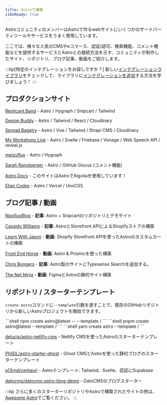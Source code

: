 ```yaml
---
title: Astroで構築
i18nReady: true
---
```




AstroコミュニティのメンバーはAstroで作るwebサイトにいくつかのサードパーティツールやサービスをうまく使用しています。

ここでは、様々な人気のCMSやeコマース、認証/認可、検索機能、コメント機能などを提供するサービスとAstroとの接続方法を示す、コミュニティが制作したサイト、リポジトリ、ブログ記事、動画をご紹介します。

:::tip[特定のインテグレーションをお探しですか？]
新しい[インテグレーションライブラリ](https://astro.build/integrations/)をチェックして、ライブラリに[インテグレーションを追加](/ja/reference/publish-to-npm/#integrations-library)する方法を学びましょう！
:::

## プロダクションサイト

[Replicant Band](https://replicant.band/) - Astro / Hygraph / Snipcart / Tailwind

[Design Buddy](https://design-buddy.netlify.app/) - Astro / Tailwind / React / Cloudinary

[Spread Bagelry](https://spreadbagelry.com/) - Astro / Vue / Tailwind / Strapi CMS / Cloudinary

[My Workshops Live](https://myworkshops.live/) - Astro / Svelte / Firebase / Vonage / Web Speech API / reveal.js

[meizuflux](https://meizuflux.com/) - Astro / Hygraph

[Sarah Rainsberger](https://www.rainsberger.ca/) - Astro / GitHub Giscus (コメント機能)

[Astro Docs](https://github.com/withastro/docs) - このサイトはAstroでAlgoliaを使用しています！

[Elian Codes](https://www.elian.codes/) - Astro / Vercel / UnoCSS


## ブログ記事 / 動画

[NavillusBlog](https://navillus.dev/blog/astro-plus-snipcart) - **記事**: Astro + Snipcartのリポジトリとデモサイト

[Cassidy Williams](https://www.netlify.com/blog/2021/07/23/build-a-modern-shopping-site-with-astro-and-serverless-functions/) - **記事**: AstroとStorefront APIによるShopifyストアの構築

[Learn With Jason](https://youtube.com/watch?v=FJOJmKFngLI) - **動画**: Shopify Storefront APIを使ったAstroのカスタムカートの構築

[Front End Horse](https://www.youtube.com/watch?v=qFUfuDSLdxM) - **動画**: Astro & Prismicを使った構築

[Chris Bongers](https://aviyel.com/post/1006/adding-typesense-search-to-an-astro-static-generated-website) - **記事**: Astro製のサイトにTypesense Searchを追加する。

[The Net Ninja](https://www.youtube.com/playlist?list=PL4cUxeGkcC9hZm9NYpd4G-jhoeEk0ls--) - **動画**: FigmaとAstroの静的サイト構築

## リポジトリ / スターターテンプレート

`create astro`コマンドに`--template`引数を渡すことで、既存のGitHubリポジトリから新しいAstroプロジェクトを開始できます。

<PackageManagerTabs>
  <Fragment slot="npm">
  ```shell
  npm create astro@latest -- --template <github-username>/<github-repo>
  ```
  </Fragment>
  <Fragment slot="pnpm">
  ```shell
  pnpm create astro@latest --template <github-username>/<github-repo>
  ```
  </Fragment>
  <Fragment slot="yarn">
  ```shell
  yarn create astro --template <github-username>/<github-repo>
  ```
  </Fragment>
</PackageManagerTabs>

[delucis/astro-netlify-cms](https://github.com/delucis/astro-netlify-cms) -  Netlify CMSを使ったAstroのスターターテンプレート

[PhilDL/astro-starter-ghost](https://github.com/PhilDL/astro-starter-ghost) - Ghost CMSとAstroを使った静的ブログのスターターテンプレート

[p13rnd/centauri](https://github.com/p13rnd/centauri) - Astroテンプレート: Tailwind、Svelte、認証にSupabase

[datocms/datocms-astro-blog-demo](https://github.com/datocms/datocms-astro-blog-demo) - DatoCMSのブログスターター


:::tip
さらに多くのスターターリポジトリやAstroで構築されたサイトの例は、[Awesome Astro](https://github.com/one-aalam/awesome-astro#%E2%84%B9%EF%B8%8F-repositoriesstarter-kitscomponents)でご覧ください。
:::
